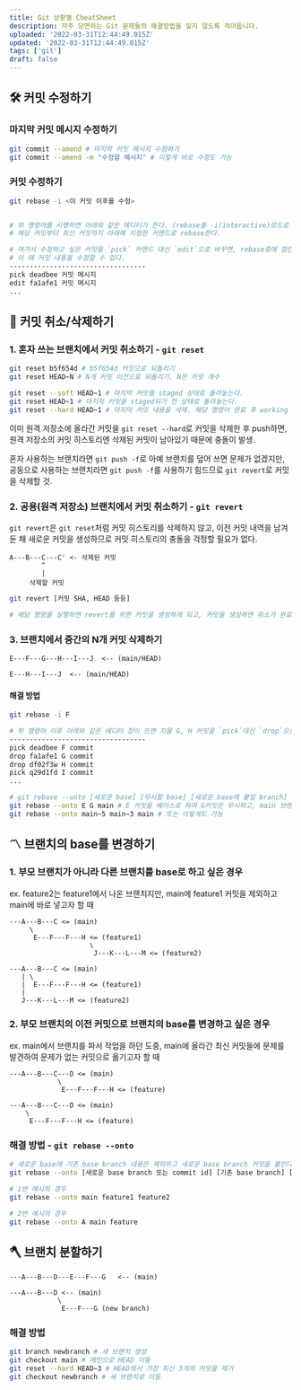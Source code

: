 ```yaml
---
title: Git 상황별 CheatSheet
description: 자주 당면하는 Git 문제들의 해결방법을 잊지 않도록 적어둡니다.
uploaded: '2022-03-31T12:44:49.015Z'
updated: '2022-03-31T12:44:49.015Z'
tags: ['git']
draft: false
---
```


## 🛠️ 커밋 수정하기

### 마지막 커밋 메시지 수정하기

```bash
git commit --amend # 마지막 커밋 메시지 수정하기
git commit --amend -m "수정할 메시지" # 이렇게 바로 수정도 가능
```

### 커밋 수정하기

```bash
git rebase -i <이 커밋 이후를 수정>


# 위 명령어를 시행하면 아래와 같은 에디터가 뜬다. (rebase를 -i(interactive)모드로 실행했기 때문)
# 해당 커밋부터 최신 커밋까지 아래에 지정한 커맨드로 rebase한다.

# 여기서 수정하고 싶은 커밋을 `pick` 커맨드 대신 `edit`으로 바꾸면, rebase중에 잠깐 정지되고,
# 이 때 커밋 내용을 수정할 수 있다.
----------------------------------
pick deadbee 커밋 메시지
edit fa1afe1 커밋 메시지
...

```

## 🚫 커밋 취소/삭제하기

### 1. 혼자 쓰는 브랜치에서 커밋 취소하기 - `git reset`

```bash
git reset b5f654d # b5f654d 커밋으로 되돌리기
git reset HEAD~N # N개 커밋 이전으로 되돌리기. N은 커밋 개수

git reset --soft HEAD~1 # 마지막 커밋을 staged 상태로 돌려놓는다.
git reset HEAD~1 # 마지막 커밋을 staged되기 전 상태로 돌려놓는다.
git reset --hard HEAD~1 # 마지막 커밋 내용을 삭제. 해당 명령어 완료 후 working tree는 clean하다.
```

이미 원격 저장소에 올라간 커밋을 `git reset --hard`로 커밋을 삭제한 후 push하면, 원격 저장소의 커밋 히스토리엔 삭제된 커밋이 남아있기 때문에 충돌이 발생.

혼자 사용하는 브랜치라면 `git push -f`로 아예 브랜치를 덮어 쓰면 문제가 없겠지만, 공동으로 사용하는 브랜치라면 `git push -f`를 사용하기 힘드므로 `git revert`로 커밋을 삭제할 것.

### 2. 공용(원격 저장소) 브랜치에서 커밋 취소하기 - `git revert`

`git revert`은 `git reset`처럼 커밋 히스토리를 삭제하지 않고, 이전 커밋 내역을 남겨둔 채 새로운 커밋을 생성하므로 커밋 히스토리의 충돌을 걱정할 필요가 없다.

```
A---B---C---C' <- 삭제된 커밋
        ^
        |
     삭제할 커밋
```

```bash
git revert [커밋 SHA, HEAD 등등]

# 해당 명령을 실행하면 revert를 위한 커밋을 생성하게 되고, 커밋을 생성하면 취소가 완료된다.

```

### 3. 브랜치에서 중간의 N개 커밋 삭제하기

```
E---F---G---H---I---J  <-- (main/HEAD)
```

```
E---H---I---J  <-- (main/HEAD)
```

#### 해결 방법

```bash
git rebase -i F

# 위 명령어 이후 아래와 같은 에디터 창이 뜨면 지울 G, H 커밋을 `pick`대신 `drop`으로 변경한 후 저장한다.
----------------------------------
pick deadbee F commit
drop fa1afe1 G commit
drop df02f3w H commit
pick q29d1fd I commit
...
```

```bash
# git rebase --onto [새로운 base] [무시할 base] [새로운 base에 붙일 branch]
git rebase --onto E G main # E 커밋을 베이스로 하며 G커밋은 무시하고, main 브랜치를 붙인다.
git rebase --onto main~5 main~3 main # 또는 이렇게도 가능
```

## 〽 브랜치의 base를 변경하기

### 1. 부모 브랜치가 아니라 다른 브랜치를 base로 하고 싶은 경우

ex. feature2는 feature1에서 나온 브랜치지만, main에 feature1 커밋을 제외하고 main에 바로 넣고자 할 때

```
---A---B---C <= (main)
     \
      E---F---F---H <= (feature1)
                    \
                     J---K---L---M <= (feature2)

```

```
---A---B---C <= (main)
   | \
   |  E---F---F---H <= (feature1)
   |
   J---K---L---M <= (feature2)

```

### 2. 부모 브랜치의 이전 커밋으로 브랜치의 base를 변경하고 싶은 경우

ex. main에서 브랜치를 파서 작업을 하던 도중, main에 올라간 최신 커밋들에 문제를 발견하여 문제가 없는 커밋으로 옮기고자 할 때

```
---A---B---C---D <= (main)
            \
             E---F---F---H <= (feature)

```

```
---A---B---C---D <= (main)
    \
     E---F---F---H <= (feature)
```

### 해결 방법 - `git rebase --onto`

```bash
# 새로운 base에 기존 base branch 내용은 제외하고 새로운 base branch 커밋을 붙인다.
git rebase --onto [새로운 base branch 또는 commit id] [기존 base branch] [새로운 base에 붙일 branch]
```

```bash
# 1번 예시의 경우
git rebase --onto main feature1 feature2

# 2번 예시의 경우
git rebase --onto A main feature
```

## 🪓 브랜치 분할하기

```
---A---B---D---E---F---G   <-- (main)

```

```
---A---B---D <-- (main)
            \
             E---F---G (new branch)
```

### 해결 방법

```bash
git branch newbranch # 새 브랜치 생성
git checkout main # 메인으로 HEAD 이동
git reset --hard HEAD~3 # HEAD에서 가장 최신 3개의 커밋을 제거
git checkout newbranch # 새 브랜치로 이동
```

